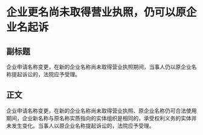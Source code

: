 # 企业更名尚未取得营业执照，仍可以原企业名起诉
## 副标题
企业申请名称变更，在新的企业名称尚未取得营业执照期间，当事人仍以原企业名称提起诉讼的，法院应予受理。
## 正文
企业申请名称变更，在新的企业名称尚未取得营业执照、原企业名称仍可合法使用期间，企业新名称与原名称实质指向的实体组织是相同的，承受权利义务的实体并未发生变化。当事人以原企业名称提起诉讼的，法院应予受理。